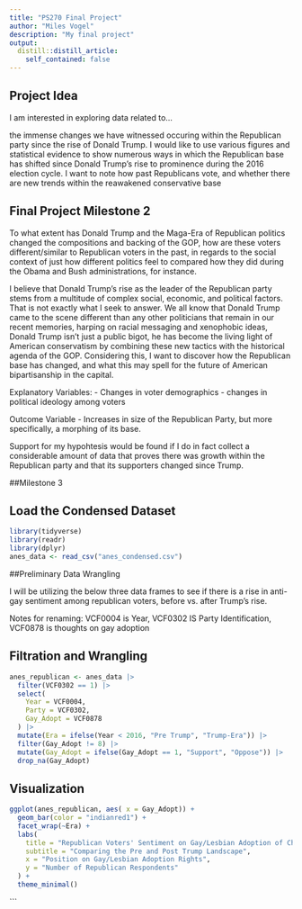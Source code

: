 ```yaml
---
title: "PS270 Final Project"
author: "Miles Vogel"
description: "My final project"
output:
  distill::distill_article:
    self_contained: false
---
```




## Project Idea

I am interested in exploring data related to...

the immense changes we have witnessed occuring within the Republican party since the rise of Donald Trump. I would like to use various figures and statistical evidence to show numerous ways in which the Republican base has shifted since Donald Trump's rise to prominence during the 2016 election cycle. I want to note how past Republicans vote, and whether there are new trends within the reawakened conservative base

## Final Project Milestone 2

To what extent has Donald Trump and the Maga-Era of Republican politics changed the compositions and backing of the GOP, how are these voters different/similar to Republican voters in the past, in regards to the social context of just how different politics feel to compared how they did during the Obama and Bush administrations, for instance.

I believe that Donald Trump's rise as the leader of the Republican party stems from a multitude of complex social, economic, and political factors. That is not exactly what I seek to answer. We all know that Donald Trump came to the scene different than any other politicians that remain in our recent memories, harping on racial messaging and xenophobic ideas, Donald Trump isn't just a public bigot, he has become the living light of American conservatism by combining these new tactics with the historical agenda of the GOP. Considering this, I want to discover how the Republican base has changed, and what this may spell for the future of American bipartisanship in the capital.


Explanatory Variables:
- Changes in voter demographics
- changes in political ideology among voters

Outcome Variable
- Increases in size of the Republican Party, but more specifically, a morphing of its base.

Support for my hypohtesis would be found if I do in fact collect a considerable amount of data that proves there was growth within the Republican party and that its supporters changed since Trump.

##Milestone 3

## Load the Condensed Dataset

```r
library(tidyverse)
library(readr)
library(dplyr)
anes_data <- read_csv("anes_condensed.csv")
```

##Preliminary Data Wrangling

I will be utilizing the below three data frames to see if there is a rise in anti-gay sentiment among republican voters, before vs. after Trump's rise. 

Notes for renaming: VCF0004 is Year, VCF0302 IS Party Identification, VCF0878 is thoughts on gay adoption

## Filtration and Wrangling

```r
anes_republican <- anes_data |>
  filter(VCF0302 == 1) |>
  select(
    Year = VCF0004,
    Party = VCF0302,
    Gay_Adopt = VCF0878
  ) |>
  mutate(Era = ifelse(Year < 2016, "Pre Trump", "Trump-Era")) |>
  filter(Gay_Adopt != 8) |>
  mutate(Gay_Adopt = ifelse(Gay_Adopt == 1, "Support", "Oppose")) |>
  drop_na(Gay_Adopt)
```
## Visualization

```r
ggplot(anes_republican, aes( x = Gay_Adopt)) +
  geom_bar(color = "indianred1") +
  facet_wrap(~Era) +
  labs(
    title = "Republican Voters' Sentiment on Gay/Lesbian Adoption of Children",
    subtitle = "Comparing the Pre and Post Trump Landscape",
    x = "Position on Gay/Lesbian Adoption Rights",
    y = "Number of Republican Respondents"
  ) +
  theme_minimal()
```
```